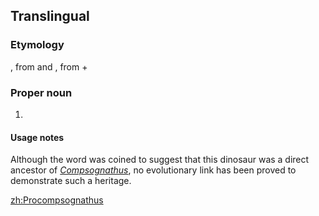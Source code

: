 ==Translingual==
{{wikipedia}}
{{wikispecies}}
===Etymology===
{{etyl|NL.|mul}}, from {{etyl|grc|mul}} {{term|sc=polytonic|πρό|tr=pro||before|lang=grc}} and {{etyl|NL.|mul}} {{term|Compsognathus|lang=mul}}, from {{etyl|grc|mul}} {{term|κομψος||tr=kompsos|elegant", "refined" or "dainty|lang=grc|sc=polytonic}} + {{term|γναθος||sc=polytonic|lang=grc|tr=gnathos|jaw}}

===Proper noun===
{{head|mul|proper noun}}

# {{taxon|genus|family|Coelophysidae|small, [[bipedal]], [[dinosaur]] that lived during the Late [[Triassic]] Period, about 222 to 219 million years ago}}

====Usage notes====
Although the word was coined to suggest that this dinosaur was a direct ancestor of ''[[Compsognathus]]'', no evolutionary link has been proved to demonstrate such a heritage.

[[zh:Procompsognathus]]